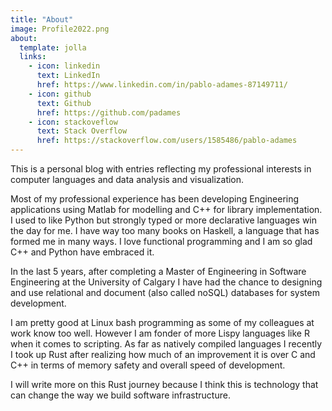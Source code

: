 ```yaml
---
title: "About"
image: Profile2022.png
about:
  template: jolla
  links:
    - icon: linkedin
      text: LinkedIn
      href: https://www.linkedin.com/in/pablo-adames-87149711/
    - icon: github
      text: Github
      href: https://github.com/padames
    - icon: stackoveflow
      text: Stack Overflow
      href: https://stackoverflow.com/users/1585486/pablo-adames
---
```


This is a personal blog with entries reflecting my professional interests in computer languages and data analysis and visualization.

Most of my professional experience has been developing Engineering applications using Matlab for modelling and C++ for library implementation. 
I used to like Python but strongly typed or more declarative languages win the day for me.
I have way too many books on Haskell, a language that has formed me in many ways. I love functional programming and I am so glad C++ and Python have embraced it. 

In the last 5 years, after completing a Master of Engineering in Software Engineering at the University of Calgary I have had the chance to designing and use relational and document (also called noSQL) databases for system development. 

I am pretty good at Linux bash programming as some of my colleagues at work know too well.
However I am fonder of more Lispy languages like R when it comes to scripting. 
As far as natively compiled languages I recently I took up Rust after realizing how much of an improvement it is over C and C++ in terms of memory safety and overall speed of development.

I will write more on this Rust journey because I think this is technology that can change the way we build software infrastructure. 
